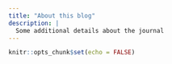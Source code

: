 ```yaml
---
title: "About this blog"
description: |
  Some additional details about the journal
---
```


```r
knitr::opts_chunk$set(echo = FALSE)
```
